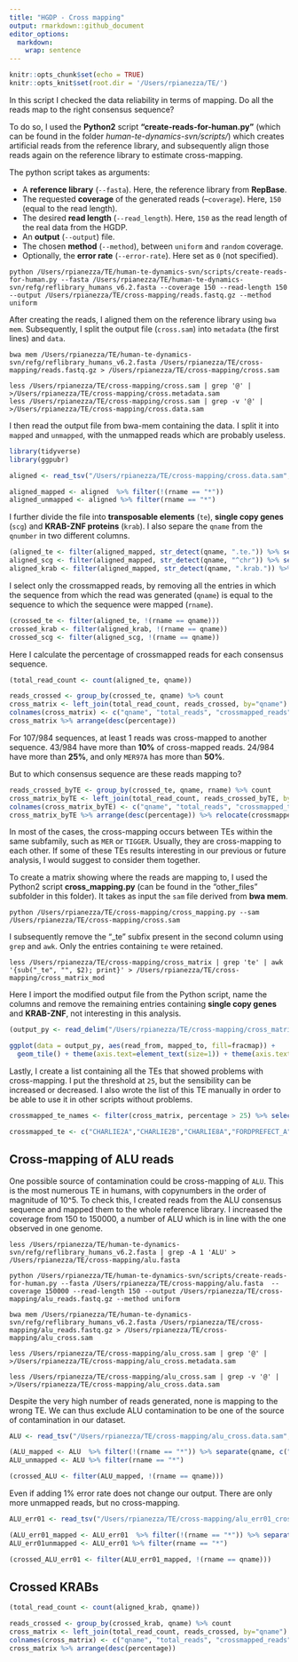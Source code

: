 ```yaml
---
title: "HGDP - Cross mapping"
output: rmarkdown::github_document
editor_options: 
  markdown: 
    wrap: sentence
---
```


```r
knitr::opts_chunk$set(echo = TRUE)
knitr::opts_knit$set(root.dir = '/Users/rpianezza/TE/')
```
In this script I checked the data reliability in terms of mapping. Do all the reads map to the right consensus sequence?

To do so, I used the **Python2** script **"create-reads-for-human.py"** (which can be found in the folder *human-te-dynamics-svn/scripts/*) which creates artificial reads from the reference library, and subsequently align those reads again on the reference library to estimate cross-mapping. 

The python script takes as arguments:

* A **reference library** (`--fasta`). Here, the reference library from **RepBase**.
* The requested **coverage** of the generated reads (--`coverage`). Here, `150` (equal to the read length).
* The desired **read length** (`--read_length`). Here, `150` as the read length of the real data from the HGDP.
* An **output** (`--output`) file.
* The chosen **method** (`--method`), between `uniform` and `random` coverage.
* Optionally, the **error rate** (`--error-rate`). Here set as `0` (not specified).
```
python /Users/rpianezza/TE/human-te-dynamics-svn/scripts/create-reads-for-human.py --fasta /Users/rpianezza/TE/human-te-dynamics-svn/refg/reflibrary_humans_v6.2.fasta --coverage 150 --read-length 150 --output /Users/rpianezza/TE/cross-mapping/reads.fastq.gz --method uniform
```

After creating the reads, I aligned them on the reference library using `bwa mem`. Subsequently, I split the output file (`cross.sam`) into `metadata` (the first lines) and `data`.
```
bwa mem /Users/rpianezza/TE/human-te-dynamics-svn/refg/reflibrary_humans_v6.2.fasta /Users/rpianezza/TE/cross-mapping/reads.fastq.gz > /Users/rpianezza/TE/cross-mapping/cross.sam

less /Users/rpianezza/TE/cross-mapping/cross.sam | grep '@' | >/Users/rpianezza/TE/cross-mapping/cross.metadata.sam
less /Users/rpianezza/TE/cross-mapping/cross.sam | grep -v '@' | >/Users/rpianezza/TE/cross-mapping/cross.data.sam
```

I then read the output file from bwa-mem containing the data. I split it into `mapped` and `unmapped`, with the unmapped reads which are probably useless.
```r
library(tidyverse)
library(ggpubr)

aligned <- read_tsv("/Users/rpianezza/TE/cross-mapping/cross.data.sam", col_names=c("qname", "flag", "rname", "pos", "mapq", "cigar", "mrnm", "mpos", "isize", "seq"))

aligned_mapped <- aligned  %>% filter(!(rname == "*"))
aligned_unmapped <- aligned %>% filter(rname == "*")
```

I further divide the file into **transposable elements** (`te`), **single copy genes** (`scg`) and **KRAB-ZNF proteins** (`krab`). I also separe the `qname` from the `qnumber` in two different columns.
```r
(aligned_te <- filter(aligned_mapped, str_detect(qname, ".te.")) %>% separate(qname, c("qname", "qnumber"), sep = ":"))
aligned_scg <- filter(aligned_mapped, str_detect(qname, "^chr")) %>% separate(qname, c("qchr", "qpos", "qnumber"), sep = ":") %>% unite("qname", qchr:qpos, sep = ":")
aligned_krab <- filter(aligned_mapped, str_detect(qname, ".krab.")) %>% separate(qname, c("qname", "qnumber"), sep = ":")
```

I select only the crossmapped reads, by removing all the entries in which the sequence from which the read was generated (`qname`) is equal to the sequence to which the sequence were mapped (`rname`).
```r
(crossed_te <- filter(aligned_te, !(rname == qname)))
crossed_krab <- filter(aligned_krab, !(rname == qname))
crossed_scg <- filter(aligned_scg, !(rname == qname))
```

Here I calculate the percentage of crossmapped reads for each consensus sequence.
```r
(total_read_count <- count(aligned_te, qname))

reads_crossed <- group_by(crossed_te, qname) %>% count
cross_matrix <- left_join(total_read_count, reads_crossed, by="qname") %>% mutate(ratio=(n.y/n.x)*100)
colnames(cross_matrix) <- c("qname", "total_reads", "crossmapped_reads", "percentage")
cross_matrix %>% arrange(desc(percentage))
```

For 107/984 sequences, at least 1 reads was cross-mapped to another sequence. 43/984 have more than **10%** of cross-mapped reads. 24/984 have more than **25%**, and only `MER97A` has more than **50%**.

But to which consensus sequence are these reads mapping to?
```r
reads_crossed_byTE <- group_by(crossed_te, qname, rname) %>% count
cross_matrix_byTE <- left_join(total_read_count, reads_crossed_byTE, by="qname") %>% mutate(ratio=(n.y/n.x)*100)
colnames(cross_matrix_byTE) <- c("qname", "total_reads", "crossmapped_to", "crossmapped_reads", "percentage")
cross_matrix_byTE %>% arrange(desc(percentage)) %>% relocate(crossmapped_to, .after = crossmapped_reads)
```
In most of the cases, the cross-mapping occurs between TEs within the same subfamily, such as `MER` or `TIGGER`. Usually, they are cross-mapping to each other. If some of these TEs results interesting in our previous or future analysis, I would suggest to consider them together.

To create a matrix showing where the reads are mapping to, I used the Python2 script **cross_mapping.py** (can be found in the "other_files" subfolder in this folder). It takes as input the `sam` file derived from **bwa mem**.
```
python /Users/rpianezza/TE/cross-mapping/cross_mapping.py --sam /Users/rpianezza/TE/cross-mapping/cross.sam
```

I subsequently remove the "_te" subfix present in the second column using `grep` and `awk`. Only the entries containing `te` were retained.
```
less /Users/rpianezza/TE/cross-mapping/cross_matrix | grep 'te' | awk '{sub("_te", "", $2); print}' > /Users/rpianezza/TE/cross-mapping/cross_matrix_mod
```

Here I import the modified output file from the Python script, name the columns and remove the remaining entries containing **single copy genes** and **KRAB-ZNF**, not interesting in this analysis.
```r
(output_py <- read_delim("/Users/rpianezza/TE/cross-mapping/cross_matrix_mod", delim= " ", col_names = c("read_from", "mapped_to", "sizem", "fracmap", "fracomap", "crossmap", "originreads")) %>% filter(!(str_detect(read_from, "^chr"))) %>% filter(!(str_detect(read_from, "^a_"))))
```

```r
ggplot(data = output_py, aes(read_from, mapped_to, fill=fracmap)) +
  geom_tile() + theme(axis.text=element_text(size=1)) + theme(axis.text.x = element_text(angle = 90, vjust = 0.5, hjust=1))
```

Lastly, I create a list containing all the TEs that showed problems with cross-mapping. I put the threshold at `25`, but the sensibility can be increased or decreased. I also wrote the list of this TE manually in order to be able to use it in other scripts without problems.
```r
crossmapped_te_names <- filter(cross_matrix, percentage > 25) %>% select(qname)

crossmapped_te <- c("CHARLIE2A","CHARLIE2B","CHARLIE8A","FORDPREFECT_A","GOLEM_A","L1PA3","MER1A","MER44A","MER44C","MER44D", "MER63C", "MER69B", "MER6A", "MER70A", "MER70B", "MER80", "MER97A", "MER97B", "MER97C", "Tigger2b_Pri", "Tigger3b", "Tigger3c", "TIGGER5_A", "TIGGER5_B")
```


## Cross-mapping of ALU reads

One possible source of contamination could be cross-mapping of `ALU`. This is the most numerous TE in humans, with copynumbers in the order of magnitude of 10^5. To check this, I created reads from the ALU consensus sequence and mapped them to the whole reference library. I increased the coverage from 150 to 150000, a number of ALU which is in line with the one observed in one genome.
```
less /Users/rpianezza/TE/human-te-dynamics-svn/refg/reflibrary_humans_v6.2.fasta | grep -A 1 'ALU' > /Users/rpianezza/TE/cross-mapping/alu.fasta

python /Users/rpianezza/TE/human-te-dynamics-svn/scripts/create-reads-for-human.py --fasta /Users/rpianezza/TE/cross-mapping/alu.fasta  --coverage 150000 --read-length 150 --output /Users/rpianezza/TE/cross-mapping/alu_reads.fastq.gz --method uniform

bwa mem /Users/rpianezza/TE/human-te-dynamics-svn/refg/reflibrary_humans_v6.2.fasta /Users/rpianezza/TE/cross-mapping/alu_reads.fastq.gz > /Users/rpianezza/TE/cross-mapping/alu_cross.sam

less /Users/rpianezza/TE/cross-mapping/alu_cross.sam | grep '@' | >/Users/rpianezza/TE/cross-mapping/alu_cross.metadata.sam

less /Users/rpianezza/TE/cross-mapping/alu_cross.sam | grep -v '@' | >/Users/rpianezza/TE/cross-mapping/alu_cross.data.sam
```

Despite the very high number of reads generated, none is mapping to the wrong TE. We can thus exclude ALU contamination to be one of the source of contamination in our dataset.
```r
ALU <- read_tsv("/Users/rpianezza/TE/cross-mapping/alu_cross.data.sam", col_names=c("qname", "flag", "rname", "pos", "mapq", "cigar", "mrnm", "mpos", "isize", "seq"))

(ALU_mapped <- ALU  %>% filter(!(rname == "*")) %>% separate(qname, c("qname", "qnumber"), sep = ":"))
ALU_unmapped <- ALU %>% filter(rname == "*")

(crossed_ALU <- filter(ALU_mapped, !(rname == qname)))
```

Even if adding 1% error rate does not change our output. There are only more unmapped reads, but no cross-mapping.
```r
ALU_err01 <- read_tsv("/Users/rpianezza/TE/cross-mapping/alu_err01_cross.data.sam", col_names=c("qname", "flag", "rname", "pos", "mapq", "cigar", "mrnm", "mpos", "isize", "seq"))

(ALU_err01_mapped <- ALU_err01  %>% filter(!(rname == "*")) %>% separate(qname, c("qname", "qnumber"), sep = ":"))
ALU_err01unmapped <- ALU_err01 %>% filter(rname == "*")

(crossed_ALU_err01 <- filter(ALU_err01_mapped, !(rname == qname)))
```

## Crossed KRABs
```r
(total_read_count <- count(aligned_krab, qname))

reads_crossed <- group_by(crossed_krab, qname) %>% count
cross_matrix <- left_join(total_read_count, reads_crossed, by="qname") %>% mutate(ratio=(n.y/n.x)*100)
colnames(cross_matrix) <- c("qname", "total_reads", "crossmapped_reads", "percentage")
cross_matrix %>% arrange(desc(percentage))
```
